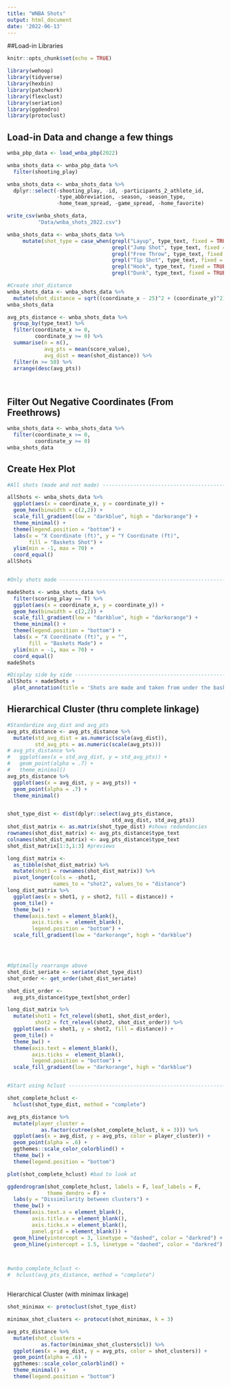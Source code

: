 ```yaml
---
title: "WNBA Shots"
output: html_document
date: '2022-06-13'
---
```


##Load-in Libraries

```r
knitr::opts_chunk$set(echo = TRUE)

library(wehoop)
library(tidyverse)
library(hexbin)
library(patchwork)
library(flexclust)
library(seriation)
library(ggdendro)
library(protoclust)
```

## Load-in Data and change a few things

```r
wnba_pbp_data <- load_wnba_pbp(2022)

wnba_shots_data <- wnba_pbp_data %>%
  filter(shooting_play)

wnba_shots_data <- wnba_shots_data %>%
  dplyr::select(-shooting_play, -id, -participants_2_athlete_id,
                -type_abbreviation, -season, -season_type, 
                -home_team_spread, -game_spread, -home_favorite)

write_csv(wnba_shots_data, 
          "Data/wnba_shots_2022.csv")

wnba_shots_data <- wnba_shots_data %>%
     mutate(shot_type = case_when(grepl("Layup", type_text, fixed = TRUE) ~ "Layup",
                                  grepl("Jump Shot", type_text, fixed = TRUE) ~ "Jump Shot",
                                  grepl("Free Throw", type_text, fixed = TRUE) ~ "Free Throw",
                                  grepl("Tip Shot", type_text, fixed = TRUE) ~ "Tip Shot",
                                  grepl("Hook", type_text, fixed = TRUE) ~ "Hook Shot",
                                  grepl("Dunk", type_text, fixed = TRUE) ~ "Dunk"))

#Create shot_distance
wnba_shots_data <- wnba_shots_data %>%
  mutate(shot_distance = sqrt((coordinate_x - 25)^2 + (coordinate_y)^2))
wnba_shots_data

avg_pts_distance <- wnba_shots_data %>%
  group_by(type_text) %>%
  filter(coordinate_x >= 0,
         coordinate_y >= 0) %>%
  summarise(n = n(), 
            avg_pts = mean(score_value),
            avg_dist = mean(shot_distance)) %>%
  filter(n >= 50) %>%
  arrange(desc(avg_pts))




```

## Filter Out Negative Coordinates (From Freethrows)

```r

wnba_shots_data <- wnba_shots_data %>%
  filter(coordinate_x >= 0,
         coordinate_y >= 0)
wnba_shots_data

```

## Create Hex Plot

```r

#All shots (made and not made) -----------------------------------------------

allShots <- wnba_shots_data %>%
  ggplot(aes(x = coordinate_x, y = coordinate_y)) +
  geom_hex(binwidth = c(2,2)) + 
  scale_fill_gradient(low = "darkblue", high = "darkorange") +
  theme_minimal() +
  theme(legend.position = "bottom") +
  labs(x = "X Coordinate (ft)", y = "Y Coordinate (ft)",
       fill = "Baskets Shot") + 
  ylim(min = -1, max = 70) + 
  coord_equal()
allShots


#Only shots made -------------------------------------------------------------

madeShots <- wnba_shots_data %>%
  filter(scoring_play == T) %>%
  ggplot(aes(x = coordinate_x, y = coordinate_y)) +
  geom_hex(binwidth = c(2,2)) + 
  scale_fill_gradient(low = "darkblue", high = "darkorange") +
  theme_minimal() +
  theme(legend.position = "bottom") + 
  labs(x = "X Coordinate (ft)", y = "",
       fill = "Baskets Made") + 
  ylim(min = -1, max = 70) +
  coord_equal()
madeShots

#Display side by side --------------------------------------------------------
allShots + madeShots + 
  plot_annotation(title = 'Shots are made and taken from under the basket the most')

```


## Hierarchical Cluster (thru complete linkage)

```r

#Standardize avg_dist and avg_pts
avg_pts_distance <- avg_pts_distance %>%
  mutate(std_avg_dist = as.numeric(scale(avg_dist)),
         std_avg_pts = as.numeric(scale(avg_pts))) 
# avg_pts_distance %>%
#   ggplot(aes(x = std_avg_dist, y = std_avg_pts)) + 
#   geom_point(alpha = .7) + 
#   theme_minimal()
avg_pts_distance %>%
  ggplot(aes(x = avg_dist, y = avg_pts)) + 
  geom_point(alpha = .7) +
  theme_minimal()


shot_type_dist <- dist(dplyr::select(avg_pts_distance,
                                  std_avg_dist, std_avg_pts))
shot_dist_matrix <- as.matrix(shot_type_dist) #shows redundancies
rownames(shot_dist_matrix) <- avg_pts_distance$type_text
colnames(shot_dist_matrix) <- avg_pts_distance$type_text
shot_dist_matrix[1:3,1:3] #previews

long_dist_matrix <- 
  as_tibble(shot_dist_matrix) %>%
  mutate(shot1 = rownames(shot_dist_matrix)) %>%
  pivot_longer(cols = -shot1,
               names_to = "shot2", values_to = "distance")
long_dist_matrix %>% 
  ggplot(aes(x = shot1, y = shot2, fill = distance)) + 
  geom_tile() + 
  theme_bw() + 
  theme(axis.text = element_blank(),
        axis.ticks =  element_blank(),
        legend.position = "bottom") + 
  scale_fill_gradient(low = "darkorange", high = "darkblue")




#Optimally rearrange above
shot_dist_seriate <- seriate(shot_type_dist)
shot_order <- get_order(shot_dist_seriate)

shot_dist_order <- 
  avg_pts_distance$type_text[shot_order]

long_dist_matrix %>% 
  mutate(shot1 = fct_relevel(shot1, shot_dist_order),
         shot2 = fct_relevel(shot2, shot_dist_order)) %>%
  ggplot(aes(x = shot1, y = shot2, fill = distance)) + 
  geom_tile() + 
  theme_bw() + 
  theme(axis.text = element_blank(),
        axis.ticks =  element_blank(),
        legend.position = "bottom") + 
  scale_fill_gradient(low = "darkorange", high = "darkblue")


#Start using hclust -----------------------------------------------------------

shot_complete_hclust <- 
  hclust(shot_type_dist, method = "complete")

avg_pts_distance %>%
  mutate(player_cluster = 
           as.factor(cutree(shot_complete_hclust, k = 3))) %>%
  ggplot(aes(x = avg_dist, y = avg_pts, color = player_cluster)) + 
  geom_point(alpha = .6) + 
  ggthemes::scale_color_colorblind() + 
  theme_bw() + 
  theme(legend.position = "bottom")

plot(shot_complete_hclust) #bad to look at

ggdendrogram(shot_complete_hclust, labels = F, leaf_labels = F,
             theme_dendro = F) + 
  labs(y = "Dissimilarity between clusters") + 
  theme_bw() + 
  theme(axis.text.x = element_blank(),
        axis.title.x = element_blank(),
        axis.ticks.x = element_blank(),
        panel.grid = element_blank()) + 
  geom_hline(yintercept = 3, linetype = "dashed", color = "darkred") + 
  geom_hline(yintercept = 1.5, linetype = "dashed", color = "darkred")



#wnba_complete_hclust <- 
#  hclust(avg_pts_distance, method = "complete")



```


Hierarchical Cluster (with minimax linkage)

``` r
shot_minimax <- protoclust(shot_type_dist)

minimax_shot_clusters <- protocut(shot_minimax, k = 3)

avg_pts_distance %>%
  mutate(shot_clusters = 
           as.factor(minimax_shot_clusters$cl)) %>%
  ggplot(aes(x = avg_dist, y = avg_pts, color = shot_clusters)) + 
  geom_point(alpha = .6) + 
  ggthemes::scale_color_colorblind() + 
  theme_minimal() + 
  theme(legend.position = "bottom")

```